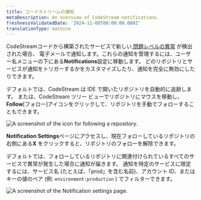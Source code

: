 ```yaml
---
title: コードストリームの通知
metaDescription: An overview of CodeStream notifications.
freshnessValidatedDate: '2024-11-08T00:00:00.000Z'
translationType: machine
---
```


CodeStreamコードから構築されたサービスで新しい[ 問題レベルの異常](/docs/codestream/observability/transactions) が検出された場合、 電子メールで通知します。これらの通知を管理するには、ユーザー名メニューの下にある<DNT>**Notifications**</DNT>設定に移動します。 どのリポジトリとサービスが通知をトリガーするかをカスタマイズしたり、通知を完全に無効にしたりできます。

デフォルトでは、CodeStream は IDE で開いたリポジトリを自動的に追跡します。 または、CodeStream ツリー ビューでリポジトリにマウスを移動し、 **Follow**\[フォロー]アイコンをクリックして、リポジトリを手動でフォローすることもできます。

<img title="Manually following a repository." alt="A screenshot of the icon for following a repository." src="/images/codestream_screenshot-crop_follow-repo.webp" />

<DNT>**Notification Settings**</DNT>ページにアクセスし、現在フォローしているリポジトリの右側にある**X** をクリックすると、リポジトリのフォローを解除できます。

デフォルトでは、フォローしているリポジトリに関連付けられているすべてのサービスで異常が発生した場合に通知が届きます。 通知を特定のサービスに限定するには、サービス名 (たとえば、「prod」を含む名前)、アカウント ID、またはキーの値のペア (例: `environment:production` ) でフィルターできます。

<img title="Notification settings" alt="A screenshot of the Notification settings page." src="/images/codestream_screenshot-crop_notification-settings.webp" />